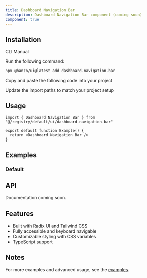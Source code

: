 ```yaml
---
title: Dashboard Navigation Bar
description: Dashboard Navigation Bar component (coming soon)
component: true
---
```


<ComponentPreview name="dashboard-navigation-bar-demo" />

## Installation

<Tabs defaultValue="cli">

<TabsList>
  <TabsTrigger value="cli">CLI</TabsTrigger>
  <TabsTrigger value="manual">Manual</TabsTrigger>
</TabsList>

<TabsContent value="cli">

<Steps>

<Step>Run the following command:</Step>

```bash
npx @hanzo/ui@latest add dashboard-navigation-bar
```

</Steps>

</TabsContent>

<TabsContent value="manual">

<Steps>

<Step>Copy and paste the following code into your project</Step>

<ComponentSource name="dashboard-navigation-bar" />

<Step>Update the import paths to match your project setup</Step>

</Steps>

</TabsContent>

</Tabs>

## Usage

```tsx
import { Dashboard Navigation Bar } from "@/registry/default/ui/dashboard-navigation-bar"

export default function Example() {
  return <Dashboard Navigation Bar />
}
```

## Examples

### Default

<ComponentPreview name="dashboard-navigation-bar-demo" />

## API

Documentation coming soon.

## Features

- Built with Radix UI and Tailwind CSS
- Fully accessible and keyboard navigable
- Customizable styling with CSS variables
- TypeScript support

## Notes

For more examples and advanced usage, see the [examples](/examples).
